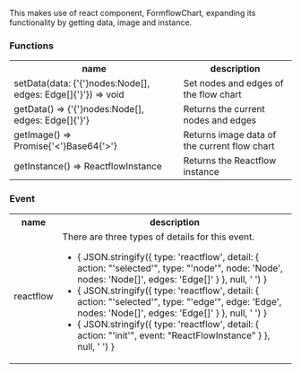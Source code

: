 
<Meta of={FormDiagramStories} />

This makes use of react component, FormflowChart, expanding its functionality by getting data, image and instance.

<Canvas of={FormDiagramStories.Primary} />

### Functions
<table>
  <tbody>
    <tr>
      <th>name</th> <th>description</th>
    </tr>
    <tr>
      <td>setData(data: {'{'}nodes:Node[], edges: Edge[]{'}'}) => void</td> 
      <td>Set nodes and edges of the flow chart</td> 
    </tr>
    <tr>
      <td>getData() => {'{'}nodes:Node[], edges: Edge[]{'}'} </td> 
      <td>Returns the current nodes and edges</td> 
    </tr>
    <tr>
      <td>getImage() => Promise{'<'}Base64{'>'}</td> 
      <td>Returns image data of the current flow chart</td> 
    </tr>
    <tr>
      <td>getInstance() => ReactflowInstance</td> 
      <td>Returns the Reactflow instance</td> 
    </tr>
  </tbody>
</table>

### Event
<table>
  <tbody>
    <tr>
      <th>name</th> <th>description</th>
    </tr>
    <tr>
      <td>reactflow</td> 
      <td>
        There are three types of details for this event.
        <ul>
          <li>{
            JSON.stringify({
              type: 'reactflow',
              detail: {
                action: "'selected'", 
                type: "'node'",
                node: 'Node', 
                nodes: 'Node[]', 
                edges: 'Edge[]'
              }
            }, null, '  ')
          }</li>
          <li>{
            JSON.stringify({
              type: 'reactflow',
              detail: {
                action: "'selected'", 
                type: "'edge'",
                edge: 'Edge', 
                nodes: 'Node[]', 
                edges: 'Edge[]'
              }
            }, null, '  ')
          }</li>
          <li>{
            JSON.stringify({
              type: 'reactflow',
              detail: {
                action: "'init'", 
                event: "ReactFlowInstance"
              }
            }, null, '  ')
          }</li>
        </ul>
      </td> 
    </tr>
  </tbody>
</table>